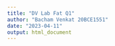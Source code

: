 ```yaml
---
title: "DV Lab Fat Q1"
author: "Bacham Venkat 20BCE1551"
date: "2023-04-11"
output: html_document
---
```


```r

```

